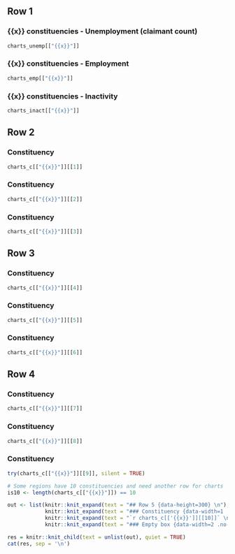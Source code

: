 ## Row 1 {data-height=350}

### {{x}} constituencies - Unemployment (claimant count) {.first-box}

```r
charts_unemp[["{{x}}"]]
```

### {{x}} constituencies  - Employment {.first-box}

```r
charts_emp[["{{x}}"]]
```

### {{x}} constituencies - Inactivity {.first-box}

```r
charts_inact[["{{x}}"]]
```

## Row 2 {data-height=300}

### Constituency {.no-title}

```r
charts_c[["{{x}}"]][[1]]
```

### Constituency {.no-title}

```r
charts_c[["{{x}}"]][[2]]
```

### Constituency {.no-title}

```r
charts_c[["{{x}}"]][[3]]
```

## Row 3 {data-height=300}

### Constituency {.no-title}

```r
charts_c[["{{x}}"]][[4]]
```

### Constituency {.no-title}

```r
charts_c[["{{x}}"]][[5]]
```

### Constituency {.no-title}

```r
charts_c[["{{x}}"]][[6]]
```

## Row 4 {data-height=300}

### Constituency {.no-title}

```r
charts_c[["{{x}}"]][[7]]
```

### Constituency {.no-title}

```r
charts_c[["{{x}}"]][[8]]
```

### Constituency {.no-title}

```r
try(charts_c[["{{x}}"]][[9]], silent = TRUE)
```

```r
# Some regions have 10 constituencies and need another row for charts 
is10 <- length(charts_c[["{{x}}"]]) == 10
```

```r

out <- list(knitr::knit_expand(text = "## Row 5 {data-height=300} \n"),
            knitr::knit_expand(text = "### Constituency {data-width=1 .no-title} \n"),
            knitr::knit_expand(text = "`r charts_c[['{{x}}']][[10]]` \n"),
            knitr::knit_expand(text = "### Empty box {data-width=2 .no-title .empty-box}"))

res = knitr::knit_child(text = unlist(out), quiet = TRUE)
cat(res, sep = '\n')

```
